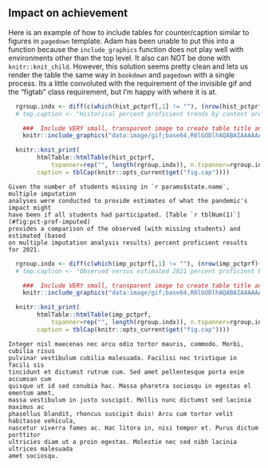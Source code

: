 ## Impact on achievement

Here is an example of how to include tables for counter/caption similar to figures
in `pagedown` template.  Adam has been unable to put this into a function because
the `include_graphics` function does not play well with environments other than
the top level.  It also can NOT be done with `knitr::knit_child`.  However, this
solution seems pretty clean and lets us render the table the same way in `bookdown`
and `pagedown` with a single process.  Its a little convoluted with the requirement
of the invisible gif and the "figtab" class requirement, but I'm happy with where
it is at.

```r
  rgroup.indx <- diff(c(which(hist_pctprf[,1] != ""), (nrow(hist_pctprf)+1)))
  # tmp.caption <- "Historical percent proficient trends by content area and grade"

	###  Include VERY small, transparent image to create table title and
	knitr::include_graphics("data:image/gif;base64,R0lGODlhAQABAIAAAAAAAP///yH5BAEAAAAALAAAAAABAAEAAAIBRAA7", dpi=NA, error = FALSE)

  knitr::knit_print(
		htmlTable::htmlTable(hist_pctprf,
			tspanner=rep("", length(rgroup.indx)), n.tspanner=rgroup.indx,
	    caption = tblCap(knitr::opts_current$get("fig.cap"))))
```

```asis
Given the number of students missing in `r params$state.name`, multiple imputation
analyses were conducted to provide estimates of what the pandemic's impact might
have been if all students had participated. [Table `r tblNum(1)`](#fig:pct-prof-imputed)
provides a comparison of the observed (with missing students) and estimated (based
on multiple imputation analysis results) percent proficient results for 2021.
```

```r
  rgroup.indx <- diff(c(which(imp_pctprf[,1] != ""), (nrow(imp_pctprf)+1)))
  # tmp.caption <- "Observed versus estimated 2021 percent proficient by content area and grade"

	###  Include VERY small, transparent image to create table title and
	knitr::include_graphics("data:image/gif;base64,R0lGODlhAQABAIAAAAAAAP///yH5BAEAAAAALAAAAAABAAEAAAIBRAA7", dpi=NA, error = FALSE)

  knitr::knit_print(
		htmlTable::htmlTable(imp_pctprf,
			tspanner=rep("", length(rgroup.indx)), n.tspanner=rgroup.indx,
	    caption = tblCap(knitr::opts_current$get("fig.cap"))))
```

```asis
Integer nisl maecenas nec arcu odio tortor mauris, commodo. Morbi, cubilia risus
pulvinar vestibulum cubilia malesuada. Facilisi nec tristique in facili sis
tincidunt et dictumst rutrum cum. Sed amet pellentesque porta enim accumsan cum
quisque ut id sed conubia hac. Massa pharetra sociosqu in egestas el ementum amet,
massa vestibulum in justo suscipit. Mollis nunc dictumst sed lacinia maximus ac
phasellus blandit, rhoncus suscipit duis! Arcu cum tortor velit habitasse vehicula,
nascetur viverra fames ac. Hac litora in, nisi tempor et. Purus dictum porttitor
ultricies diam ut a proin egestas. Molestie nec sed nibh lacinia ultrices malesuada
amet sociosqu.
```
